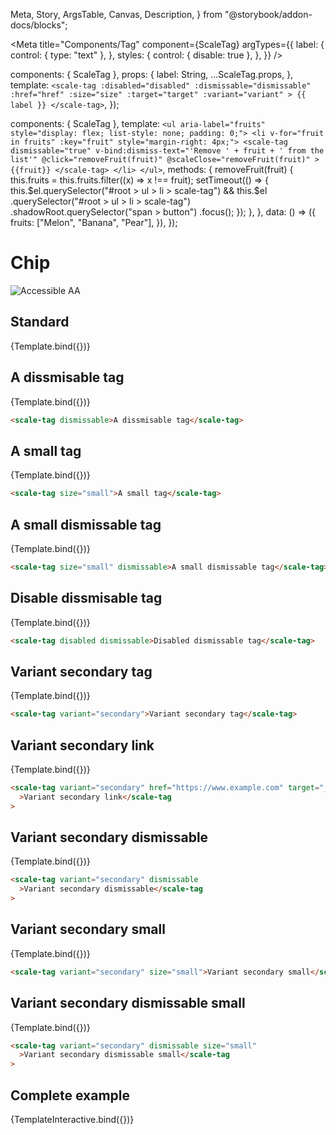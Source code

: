   Meta,
  Story,
  ArgsTable,
  Canvas,
  Description,
} from "@storybook/addon-docs/blocks";

<Meta
  title="Components/Tag"
  component={ScaleTag}
  argTypes={{
    label: {
      control: { type: "text" },
    },
    styles: {
      control: { disable: true },
    },
  }}
/>

  components: { ScaleTag },
  props: {
    label: String,
    ...ScaleTag.props,
  },
  template: `
    <scale-tag
    :disabled="disabled"
    :dismissable="dismissable"
    :href="href"
    :size="size"
    :target="target"
    :variant="variant"
    >
    {{ label }}
    </scale-tag>
  `,
});

  components: { ScaleTag },
  template: `
      <ul aria-label="fruits" style="display: flex; list-style: none; padding: 0;">
          <li v-for="fruit in fruits" :key="fruit" style="margin-right: 4px;">
            <scale-tag
                dismissable="true"
                v-bind:dismiss-text="'Remove ' + fruit + ' from the list'"
                @click="removeFruit(fruit)"
                @scaleClose="removeFruit(fruit)"
            >
                {{fruit}}
            </scale-tag>
          </li>
      </ul>
  `,
  methods: {
    removeFruit(fruit) {
      this.fruits = this.fruits.filter((x) => x !== fruit);
      setTimeout(() => {
        this.$el.querySelector("#root > ul > li > scale-tag") &&
          this.$el
            .querySelector("#root > ul > li > scale-tag")
            .shadowRoot.querySelector("span > button")
            .focus();
      });
    },
  },
  data: () => ({
    fruits: ["Melon", "Banana", "Pear"],
  }),
});

<div
  style={{
    display: "inline-flex",
    alignItems: "center",
    justifyContent: "space-between",
    width: "100%",
  }}
>
  <h1>Chip</h1>
  <img src="assets/aa.png" alt="Accessible AA" />
</div>

## Standard

<Canvas withSource="none">
  <Story
    name="Standard"
    args={{
      label: "A tag",
    }}
  >
    {Template.bind({})}
  </Story>
</Canvas>

<ArgsTable story="Standard" />

## A dissmisable tag

<Canvas withSource="none">
  <Story
    name="A dissmisable tag"
    args={{
      label: "A dissmisable tag",
      dismissable: true,
    }}
  >
    {Template.bind({})}
  </Story>
</Canvas>

```html
<scale-tag dismissable>A dissmisable tag</scale-tag>
```

## A small tag

<Canvas withSource="none">
  <Story
    name="A small tag"
    args={{
      label: "A small tag",
      size: "small",
    }}
  >
    {Template.bind({})}
  </Story>
</Canvas>

```html
<scale-tag size="small">A small tag</scale-tag>
```

## A small dismissable tag

<Canvas withSource="none">
  <Story
    name="A small dismissable tag"
    args={{
      label: "A small dismissable tag",
      size: "small",
      dismissable: true,
    }}
  >
    {Template.bind({})}
  </Story>
</Canvas>

```html
<scale-tag size="small" dismissable>A small dismissable tag</scale-tag>
```

## Disable dissmisable tag

<Canvas withSource="none">
  <Story
    name="Disabled dismissable tag"
    args={{
      label: "Disabled dismissable tag",
      disabled: true,
      dismissable: true,
    }}
  >
    {Template.bind({})}
  </Story>
</Canvas>

```html
<scale-tag disabled dismissable>Disabled dismissable tag</scale-tag>
```

## Variant secondary tag

<Canvas withSource="none">
  <Story
    name="Variant secondary tag"
    args={{
      label: "Variant secondary tag",
      variant: "secondary",
    }}
  >
    {Template.bind({})}
  </Story>
</Canvas>

```html
<scale-tag variant="secondary">Variant secondary tag</scale-tag>
```

## Variant secondary link

<Canvas withSource="none">
  <Story
    name="Variant secondary link"
    args={{
      label: "Variant secondary link",
      variant: "secondary",
      href: "https://www.example.com",
      target: "_blank",
    }}
  >
    {Template.bind({})}
  </Story>
</Canvas>

```html
<scale-tag variant="secondary" href="https://www.example.com" target="_blank"
  >Variant secondary link</scale-tag
>
```

## Variant secondary dismissable

<Canvas withSource="none">
  <Story
    name="Variant secondary dismissable"
    args={{
      label: "Variant secondary dismissable",
      variant: "secondary",
      dismissable: true,
    }}
  >
    {Template.bind({})}
  </Story>
</Canvas>

```html
<scale-tag variant="secondary" dismissable
  >Variant secondary dismissable</scale-tag
>
```

## Variant secondary small

<Canvas withSource="none">
  <Story
    name="Variant secondary small"
    args={{
      label: "Variant secondary small",
      variant: "secondary",
      size: "small",
    }}
  >
    {Template.bind({})}
  </Story>
</Canvas>

```html
<scale-tag variant="secondary" size="small">Variant secondary small</scale-tag>
```

## Variant secondary dismissable small

<Canvas withSource="none">
  <Story
    name="Variant secondary dismissable small"
    args={{
      label: "Variant secondary dismissable small",
      variant: "secondary",
      dismissable: true,
      size: "small",
    }}
  >
    {Template.bind({})}
  </Story>
</Canvas>

```html
<scale-tag variant="secondary" dismissable size="small"
  >Variant secondary dismissable small</scale-tag
>
```

## Complete example

<Canvas withSource="none">
  <Story name="Complete example">{TemplateInteractive.bind({})}</Story>
</Canvas>
